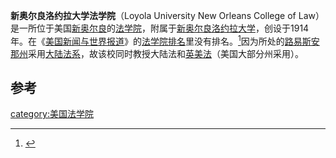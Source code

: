 '''新奥尔良洛约拉大学法学院'''（Loyola University New Orleans College of Law）是一所位于美国[[新奥尔良|新奥尔良]]的[[法学院|法学院]]，附属于[[新奥尔良洛约拉大学|新奥尔良洛约拉大学]]，创设于1914年。在《[[美国新闻与世界报道|美国新闻与世界报道]]》的[[美国法学院排名|法学院排名]]里没有排名。<ref>{{cite web|url=http://www.top-law-schools.com/rankings.html|title=Best Law Schools|accessdate=2014-03-16|archive-date=2013-07-07|archive-url=https://web.archive.org/web/20130707060344/http://www.top-law-schools.com/rankings.html|dead-url=no}}</ref>因为所处的[[路易斯安那州|路易斯安那州]]采用[[大陆法系|大陆法系]]，故该校同时教授大陆法和[[英美法|英美法]]（美国大部分州采用）。

==参考==
{{reflist}}
{{univ-stub}}
[[category:美国法学院|category:美国法学院]]